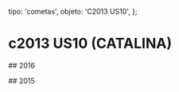
  tipo: 'cometas',
  objeto: 'C2013 US10',
};

# c2013 US10 (CATALINA)

## 2016

<Imagen
  src="registro/c2013-us10_20160306_2013us10_20160306_i88.jpg"
  fecha="20160306"
/>

<Imagen
  src="registro/c2013-us10_20160223_2013us10_20160223_i88.jpg"
  fecha="20160223"
/>

## 2015

<Imagen
  src="registro/c2013-us10_20151220_2013us10pro_20151220_i88.jpg"
  fecha="20151220"
/>

<Imagen
  src="registro/c2013-us10_20121200_rgbpro_2.jpg"
  fecha="20121200"
/>

<Imagen
  src="registro/c2013-us10_20151220_c_2013-us10-catalina_orbita.jpg"
  fecha="20151220"
/>

<Imagen
  src="registro/c2013-us10_20151217_2013us10_20151217_i88.jpg"
  fecha="20151217"
  desc="420mm"
/>

<Imagen
  src="registro/c2013-us10_20151206_c2013us10_20151206_i881.jpg"
  fecha="20151206"
/>